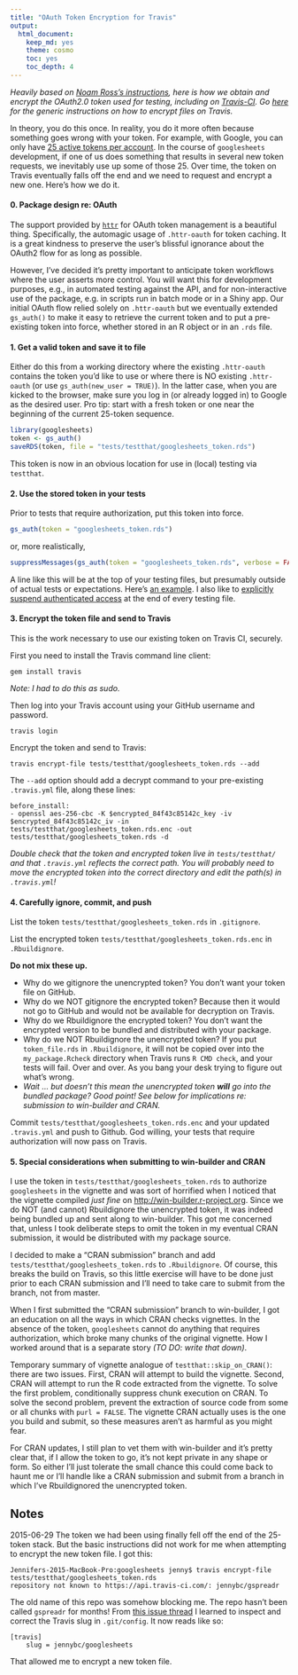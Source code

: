 ```yaml
---
title: "OAuth Token Encryption for Travis"
output:
  html_document:
    keep_md: yes
    theme: cosmo
    toc: yes
    toc_depth: 4
---
```


*Heavily based on [Noam Ross's instructions](https://discuss.ropensci.org/t/test-api-wrapping-r-packages-with-oauth-tokens/157), here is how we obtain and encrypt the OAuth2.0 token used for testing, including on [Travis-CI](https://travis-ci.org). Go [here](http://docs.travis-ci.com/user/encrypting-files/) for the generic instructions on how to encrypt files on Travis.*

In theory, you do this once. In reality, you do it more often because something goes wrong with your token. For example, with Google, you can only have [25 active tokens per account](https://developers.google.com/identity/protocols/OAuth2#expiration). In the course of `googlesheets` development, if one of us does something that results in several new token requests, we inevitably use up some of those 25. Over time, the token on Travis eventually falls off the end and we need to request and encrypt a new one. Here's how we do it.

#### 0. Package design re: OAuth

The support provided by [`httr`](https://github.com/hadley/httr) for OAuth token management is a beautiful thing. Specifically, the automagic usage of `.httr-oauth` for token caching. It is a great kindness to preserve the user's blissful ignorance about the OAuth2 flow for as long as possible.

However, I've decided it's pretty important to anticipate token workflows where the user asserts more control. You will want this for development purposes, e.g., in automated testing against the API, and for non-interactive use of the package, e.g. in scripts run in batch mode or in a Shiny app. Our initial OAuth flow relied solely on `.httr-oauth` but we eventually extended `gs_auth()` to make it easy to retrieve the current token and to put a pre-existing token into force, whether stored in an R object or in an `.rds` file.

#### 1. Get a valid token and save it to file

Either do this from a working directory where the existing `.httr-oauth` contains the token you'd like to use or where there is NO existing `.httr-oauth` (or use `gs_auth(new_user = TRUE)`). In the latter case, when you are kicked to the browser, make sure you log in (or already logged in) to Google as the desired user. Pro tip: start with a fresh token or one near the beginning of the current 25-token sequence.

```r
library(googlesheets)
token <- gs_auth()
saveRDS(token, file = "tests/testthat/googlesheets_token.rds")
```

This token is now in an obvious location for use in (local) testing via `testthat`.

#### 2. Use the stored token in your tests

Prior to tests that require authorization, put this token into force.

```r
gs_auth(token = "googlesheets_token.rds")
```

or, more realistically,

```r
suppressMessages(gs_auth(token = "googlesheets_token.rds", verbose = FALSE))
```

A line like this will be at the top of your testing files, but presumably outside of actual tests or expectations. Here's [an example](https://github.com/jennybc/googlesheets/blob/a1a4d877c7a0296f1c95e9f59b03ef4c1ac369b5/tests/testthat/test-gs-ls.R#L3). I also like to [explicitly suspend authenticated access](https://github.com/jennybc/googlesheets/blob/a1a4d877c7a0296f1c95e9f59b03ef4c1ac369b5/tests/testthat/test-gs-ls.R#L39) at the end of every testing file.

#### 3. Encrypt the token file and send to Travis

This is the work necessary to use our existing token on Travis CI, securely.

First you need to install the Travis command line client:

`gem install travis`

*Note: I had to do this as sudo.*

Then log into your Travis account using your GitHub username and password.

`travis login`

Encrypt the token and send to Travis:

`travis encrypt-file tests/testthat/googlesheets_token.rds --add`

The `--add` option should add a decrypt command to your pre-existing `.travis.yml` file, along these lines:

```
before_install:
- openssl aes-256-cbc -K $encrypted_84f43c85142c_key -iv $encrypted_84f43c85142c_iv -in tests/testthat/googlesheets_token.rds.enc -out tests/testthat/googlesheets_token.rds -d
```

*Double check that the token and encrypted token live in `tests/testthat/` and that `.travis.yml` reflects the correct path. You will probably need to move the encrypted token into the correct directory and edit the path(s) in `.travis.yml`!*

#### 4. Carefully ignore, commit, and push

List the token `tests/testthat/googlesheets_token.rds` in `.gitignore`. 

List the encrypted token `tests/testthat/googlesheets_token.rds.enc` in `.Rbuildignore`.

__Do not mix these up.__

  * Why do we gitignore the unencrypted token? You don't want your token file on GitHub.
  * Why do we NOT gitignore the encrypted token? Because then it would not go to GitHub and would not be available for decryption on Travis.
  * Why do we Rbuildignore the encrypted token? You don't want the encrypted version to be bundled and distributed with your package.
  * Why do we NOT Rbuildignore the unencrypted token? If you put `token_file.rds` in `.Rbuildignore`, it will not be copied over into the `my_package.Rcheck` directory when Travis runs `R CMD check`, and your tests will fail. Over and over. As you bang your desk trying to figure out what's wrong.
  * *Wait ... but doesn't this mean the unencrypted token __will__ go into the bundled package? Good point! See below for implications re: submission to win-builder and CRAN.*

Commit `tests/testthat/googlesheets_token.rds.enc` and your updated `.travis.yml` and push to Github. God willing, your tests that require authorization will now pass on Travis.

#### 5. Special considerations when submitting to win-builder and CRAN

I use the token in `tests/testthat/googlesheets_token.rds` to authorize `googlesheets` in the vignette and was sort of horrified when I noticed that the vignette compiled *just fine* on <http://win-builder.r-project.org>. Since we do NOT (and cannot) Rbuildignore the unencrypted token, it was indeed being bundled up and sent along to win-builder. This got me concerned that, unless I took deliberate steps to omit the token in my eventual CRAN submission, it would be distributed with my package source.

I decided to make a "CRAN submission" branch and add `tests/testthat/googlesheets_token.rds` to `.Rbuildignore`. Of course, this breaks the build on Travis, so this little exercise will have to be done just prior to each CRAN submission and I'll need to take care to submit from the branch, not from master.

When I first submitted the "CRAN submission" branch to win-builder, I got an education on all the ways in which CRAN checks vignettes. In the absence of the token, `googlesheets` cannot do anything that requires authorization, which broke many chunks of the original vignette. How I worked around that is a separate story *(TO DO: write that down)*.

Temporary summary of vignette analogue of `testthat::skip_on_CRAN()`: there are two issues. First, CRAN will attempt to build the vignette. Second, CRAN will attempt to run the R code extracted from the vignette. To solve the first problem, conditionally suppress chunk execution on CRAN. To solve the second problem, prevent the extraction of source code from some or all chunks with `purl = FALSE`. The vignette CRAN actually uses is the one you build and submit, so these measures aren't as harmful as you might fear.

For CRAN updates, I still plan to vet them with win-builder and it's pretty clear that, if I allow the token to go, it's not kept private in any shape or form. So either I'll just tolerate the small chance this could come back to haunt me or I'll handle like a CRAN submission and submit from a branch in which I've Rbuildignored the unencrypted token.

Notes
---

2015-06-29 The token we had been using finally fell off the end of the 25-token stack. But the basic instructions did not work for me when attempting to encrypt the new token file. I got this:

```
Jennifers-2015-MacBook-Pro:googlesheets jenny$ travis encrypt-file tests/testthat/googlesheets_token.rds 
repository not known to https://api.travis-ci.com/: jennybc/gspreadr
```

The old name of this repo was somehow blocking me. The repo hasn't been called `gspreadr` for months! From [this issue thread](https://github.com/travis-ci/travis-ci/issues/3093) I learned to inspect and correct the Travis slug in `.git/config`. It now reads like so:

```
[travis]
	slug = jennybc/googlesheets
```

That allowed me to encrypt a new token file.
